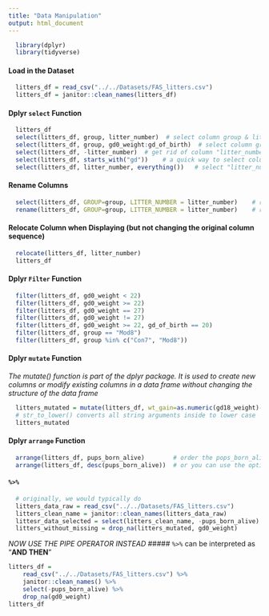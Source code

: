 ```yaml
---
title: "Data Manipulation"
output: html_document
---
```


```r
  library(dplyr)
  library(tidyverse)
```

#### **Load in the Dataset**
```r
  litters_df = read_csv("../../Datasets/FAS_litters.csv")
  litters_df = janitor::clean_names(litters_df)

```

#### **Dplyr `select` Function**

```r
  litters_df
  select(litters_df, group, litter_number)  # select column group & litter_number
  select(litters_df, group, gd0_weight:gd_of_birth)  # select column group & all groups from gd0_weight to gd_of_birth
  select(litters_df, -litter_number)  # get rid of column "litter_number" and keep everything else
  select(litters_df, starts_with("gd"))    # a quick way to select columns by matching string patterns
  select(litters_df, litter_number, everything())   # select "litter_number" column and then all else columns
```

#### **Rename Columns**

```r
  select(litters_df, GROUP=group, LITTER_NUMBER = litter_number)    # rename column group and litter_number while extracted
  rename(litters_df, GROUP=group, LITTER_NUMBER = litter_number)    # rename column group and litter_number and display all dataset
```

#### **Relocate Column when Displaying (but not changing the original column sequence)**
```r
  relocate(litters_df, litter_number)
  litters_df
```

#### **Dplyr `Filter` Function**
```r
  filter(litters_df, gd0_weight < 22)
  filter(litters_df, gd0_weight >= 22)
  filter(litters_df, gd0_weight == 27)
  filter(litters_df, gd0_weight != 27)
  filter(litters_df, gd0_weight >= 22, gd_of_birth == 20)
  filter(litters_df, group == "Mod8")
  filter(litters_df, group %in% c("Con7", "Mod8"))
```

#### **Dplyr `mutate` Function**
*The mutate() function is part of the dplyr package. It is used to create new columns or modify existing columns in a data frame without changing the structure of the data frame*
```r
  litters_mutated = mutate(litters_df, wt_gain=as.numeric(gd18_weight)-as.numeric(gd0_weight), new_col=str_to_lower(group) ) 
  # str_to_lower() converts all string arguments inside to lower case
  litters_mutated
```

#### **Dplyr `arrange` Function**

```r
  arrange(litters_df, pups_born_alive)        # order the pops_born_alive column in ascending order
  arrange(litters_df, desc(pups_born_alive))  # or you can use the optional desc() to sort in descending order
```

#### **`%>%`**
```r
  # originally, we would typically do
  litters_data_raw = read_csv("../../Datasets/FAS_litters.csv")
  litters_clean_name = janitor::clean_names(litters_data_raw)
  littesr_data_selected = select(litters_clean_name, -pups_born_alive)
  litters_without_missing = drop_na(litters_mutated, gd0_weight)
```

*NOW USE THE PIPE OPERATOR INSTEAD*
##### `%>%` can be interpreted as "**AND THEN**"
```r
litters_df = 
    read_csv("../../Datasets/FAS_litters.csv") %>%
    janitor::clean_names() %>%
    select(-pups_born_alive) %>%
    drop_na(gd0_weight)
litters_df
```

